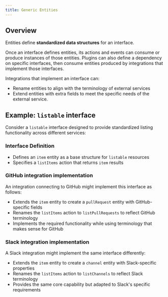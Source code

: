 ```yaml
---
title: Generic Entities
---
```


## Overview

Entities define **standardized data structures** for an interface.

Once an interface defines entities, its actions and events can consume or produce instances of those entities. Plugins can also define a dependency on specific interfaces, then consume entities produced by integrations that implement those interfaces.

Integrations that implement an interface can:

- Rename entities to align with the terminology of external services
- Extend entities with extra fields to meet the specific needs of the external service.

## Example: `listable` interface

Consider a `listable` interface designed to provide standardized listing functionality across different services:

### Interface Definition
- Defines an `item` entity as a base structure for `listable` resources
- Specifies a `listItems` action that returns `item` results

### GitHub integration implementation
An integration connecting to GitHub might implement this interface as follows:

- Extends the `item` entity to create a `pullRequest` entity with GitHub-specific fields
- Renames the `listItems` action to `listPullRequests` to reflect GitHub terminology
- Implements the required functionality while using terminology that makes sense for GitHub

### Slack integration implementation
A Slack integration might implement the same interface differently:

- Extends the `item` entity to create a `channel` entity with Slack-specific properties
- Renames the `listItems` action to `listChannels` to reflect Slack terminology
- Provides the same core capability but adapted to Slack's specific requirements
